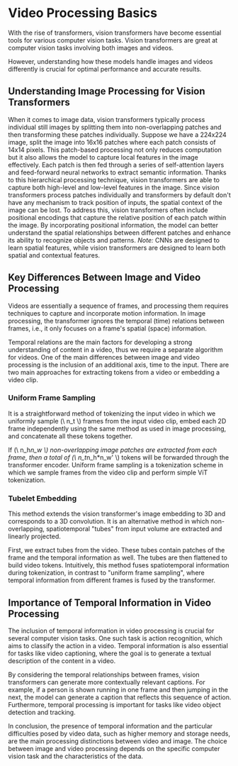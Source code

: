 # Video Processing Basics
With the rise of transformers, vision transformers have become essential tools for various computer vision tasks. Vision transformers are great at computer vision tasks involving both images and videos.

However, understanding how these models handle images and videos differently is crucial for optimal performance and accurate results.

## Understanding Image Processing for Vision Transformers
When it comes to image data, vision transformers typically process individual still images by splitting them into non-overlapping patches and then transforming these patches individually.
Suppose we have a 224x224 image, split the image into 16x16 patches where each patch consists of 14x14 pixels. This patch-based processing not only reduces computation but it also allows the model to capture local features in the image effectively.
Each patch is then fed through a series of self-attention layers and feed-forward neural networks to extract semantic information. Thanks to this hierarchical processing technique, vision transformers are able to capture both high-level and low-level features in the image.
Since vision transformers process patches individually and transformers by default don't have any mechanism to track position of inputs, the spatial context of the image can be lost.
To address this, vision transformers often include positional encodings that capture the relative position of each patch within the image. By incorporating positional information, the model can better understand the spatial relationships between different patches and enhance its ability to recognize objects and patterns.
*Note:* CNNs are designed to learn spatial features, while vision transformers are designed to learn both spatial and contextual features.


## Key Differences Between Image and Video Processing
Videos are essentially a sequence of frames, and processing them requires techniques to capture and incorporate motion information. In image processing, the transformer ignores the temporal (time) relations between frames, i.e., it only focuses on a frame's spatial (space) information.

Temporal relations are the main factors for developing a strong understanding of content in a video, thus we require a separate algorithm for videos. One of the main differences between image and video processing is the inclusion of an additional axis, time to the input. 
There are two main approaches for extracting tokens from a video or embedding a video clip.


### Uniform Frame Sampling

It is a straightforward method of tokenizing the input video in which we uniformly sample (\\ n_t \\) frames from the input video clip, embed each 2D frame independently using the same method as used in image processing, and concatenate all these tokens together.

If (\\ n_h*n_w \\) non-overlapping image patches are extracted from each frame, then a total of (\\ n_t*n_h*n_w' \\) tokens will be forwarded through the transformer encoder. Uniform frame sampling is a tokenization scheme in which we sample frames from the video clip and perform simple ViT tokenization.


### Tubelet Embedding

This method extends the vision transformer's image embedding to 3D and corresponds to a 3D convolution. It is an alternative method in which non-overlapping, spatiotemporal "tubes" from input volume are extracted and linearly projected.


First, we extract tubes from the video. These tubes contain patches of the frame and the temporal information as well. The tubes are then flattened to build video tokens. Intuitively, this method fuses spatiotemporal information during tokenization, in contrast to "uniform frame sampling", where temporal information from different frames is fused by the transformer.


## Importance of Temporal Information in Video Processing
The inclusion of temporal information in video processing is crucial for several computer vision tasks. One such task is action recognition, which aims to classify the action in a video. Temporal information is also essential for tasks like video captioning, where the goal is to generate a textual description of the content in a video.

By considering the temporal relationships between frames, vision transformers can generate more contextually relevant captions. For example, if a person is shown running in one frame and then jumping in the next, the model can generate a caption that reflects this sequence of action. Furthermore, temporal processing is important for tasks like video object detection and tracking. 

In conclusion, the presence of temporal information and the particular difficulties posed by video data, such as higher memory and storage needs, are the main processing distinctions between video and image. The choice between image and video processing depends on the specific computer vision task and the characteristics of the data.

